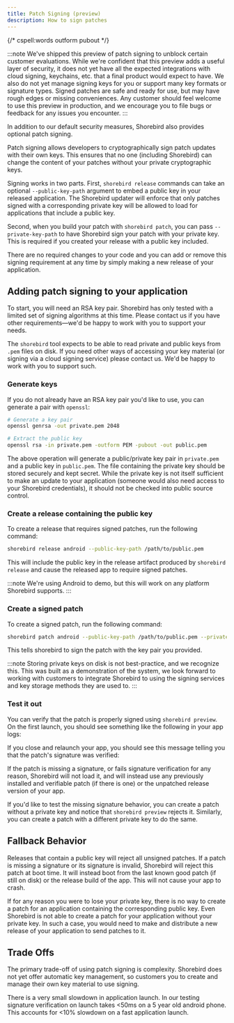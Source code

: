 ```yaml
---
title: Patch Signing (preview)
description: How to sign patches
---
```


{/* cspell:words outform pubout */}

:::note
We've shipped this preview of patch signing to unblock certain customer
evaluations. While we're confident that this preview adds a useful layer of
security, it does not yet have all the expected integrations with cloud signing,
keychains, etc. that a final product would expect to have. We also do not yet
manage signing keys for you or support many key formats or signature types.
Signed patches are safe and ready for use, but may have rough edges or missing
conveniences. Any customer should feel welcome to use this preview in
production, and we encourage you to file bugs or feedback for any issues you
encounter.
:::

In addition to our default security measures, Shorebird also provides optional
patch signing.

Patch signing allows developers to cryptographically sign patch updates with
their own keys. This ensures that no one (including Shorebird) can change the
content of your patches without your private cryptographic keys.

Signing works in two parts. First, `shorebird release` commands can take an
optional `--public-key-path` argument to embed a public key in your
released application. The Shorebird updater will enforce that only patches
signed with a corresponding private key will be allowed to load for applications
that include a public key.

Second, when you build your patch with `shorebird patch`, you can pass
`--private-key-path` to have Shorebird sign your patch with your private key.
This is required if you created your release with a public key included.

There are no required changes to your code and you can add or remove this
signing requirement at any time by simply making a new release of your
application.

## Adding patch signing to your application

To start, you will need an RSA key pair. Shorebird has only tested with a
limited set of signing algorithms at this time. Please contact us if you have
other requirements—we'd be happy to work with you to support your needs.

The `shorebird` tool expects to be able to read private and public keys
from `.pem` files on disk. If you need other ways of accessing your key material
(or signing via a cloud signing service) please contact us. We'd be happy to
work with you to support such.

### Generate keys

If you do not already have an RSA key pair you'd like to use, you can generate a
pair with `openssl`:

```sh
# Generate a key pair
openssl genrsa -out private.pem 2048

# Extract the public key
openssl rsa -in private.pem -outform PEM -pubout -out public.pem
```

The above operation will generate a public/private key pair in `private.pem` and
a public key in `public.pem`. The file containing the private key should be
stored securely and kept secret. While the private key is not itself sufficient
to make an update to your application (someone would also need access to your
Shorebird credentials), it should not be checked into public source control.

### Create a release containing the public key

To create a release that requires signed patches, run the following command:

```sh
shorebird release android --public-key-path /path/to/public.pem
```

This will include the public key in the release artifact produced by `shorebird
release` and cause the released app to require signed patches.

:::note
We're using Android to demo, but this will work on any platform Shorebird
supports.
:::

### Create a signed patch

To create a signed patch, run the following command:

```sh
shorebird patch android --public-key-path /path/to/public.pem --private-key-path /path/to/private.pem
```

This tells shorebird to sign the patch with the key pair you provided.

:::note
Storing private keys on disk is not best-practice, and we recognize
this. This was built as a demonstration of the system, we look forward to
working with customers to integrate Shorebird to using the signing services and
key storage methods they are used to.
:::

### Test it out

You can verify that the patch is properly signed using `shorebird preview`. On
the first launch, you should see something like the following in your app logs:

If you close and relaunch your app, you should see this message telling you that
the patch's signature was verified:

If the patch is missing a signature, or fails signature verification for any
reason, Shorebird will not load it, and will instead use any previously
installed and verifiable patch (if there is one) or the unpatched release
version of your app.

If you'd like to test the missing signature behavior, you can create a patch
without a private key and notice that `shorebird preview` rejects it. Similarly,
you can create a patch with a different private key to do the same.

## Fallback Behavior

Releases that contain a public key will reject all unsigned patches.
If a patch is missing a signature or its signature is invalid, Shorebird will
reject this patch at boot time. It will instead boot from the last known good
patch (if still on disk) or the release build of the app. This will not cause
your app to crash.

If for any reason you were to lose your private key, there is no way to create a
patch for an application containing the corresponding public key. Even Shorebird
is not able to create a patch for your application without your private key.
In such a case, you would need to make and distribute a new release of your
application to send patches to it.

## Trade Offs

The primary trade-off of using patch signing is complexity. Shorebird does not
yet offer automatic key management, so customers you to create and manage their
own key material to use signing.

There is a very small slowdown in application launch. In our testing signature
verification on launch takes &lt;50ms on a 5 year old android phone. This
accounts for &lt;10% slowdown on a fast application launch.
